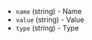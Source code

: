 <!-- Code generated from the comments of the ArtifactParameter struct in builder/azure/dtl/config.go; DO NOT EDIT MANUALLY -->

- `name` (string) - Name
- `value` (string) - Value
- `type` (string) - Type
